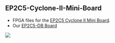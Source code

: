 == EP2C5-Cyclone-II-Mini-Board ==

* FPGA files for the [http://land-boards.com/blwiki/index.php?title=Cyclone_II_EP2C5_Mini_Dev_Board EP2C5 Cyclone II Mini Board].
* Our [http://land-boards.com/blwiki/index.php?title=EP2C5-DB EP2C5-DB Board]

<img src="http://land-boards.com/blwiki/images/2/2f/EP2CS-DB-170-X4-CCA-720px.jpg"></a>
